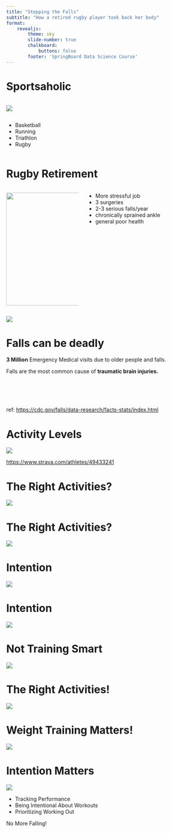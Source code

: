 ```yaml
---
title: "Stopping the Falls"
subtitle: "How a retired rugby player took back her body"
format: 
    revealjs:
        theme: sky
        slide-number: true
        chalkboard: 
            buttons: false
        footer: 'SpringBoard Data Science Course'
---
```


# Sportsaholic

::: {.coloumns}
::: {.column width="60%"}
![](collage.png){fig-align="left"}
:::
::: {.column width="40%"}
* Basketball
* Running
* Triathlon
* Rugby

:::
:::

# Rugby Retirement

::: {.columns}
::: {.column width="40%"}

![](./pictures/injury_collage.png){height="300"}

:::

:::{.column width="60%"}

* More stressful job
* 3 surgeries
* 2-3 serious falls/year
* chronically sprained ankle
* general poor health

:::
:::

![](./pictures/timeline.png)

# Falls can be deadly

**3 Million** Emergency Medical visits due to older people and falls.

Falls are the most common cause of **traumatic brain injuries.**
<br/>
<br/>
<br/>
<br/>
<br/>
<br/>
ref: <https://cdc.gov/falls/data-research/facts-stats/index.html>

# Activity Levels

![](./pictures/total_time_active_per_year.png)


<https://www.strava.com/athletes/49433241>

# The Right Activities?

![](./pictures/total_time_active_per_year_by_activity.png)

# The Right Activities?

![](./pictures/percent_time_spent_per_sport_type_lumped.png)

# Intention

![](./pictures/bike_types.png)

# Intention

![](./pictures/kilojoules_per_time.png)

# Not Training Smart

![](./pictures/ftp.png)

# The Right Activities!

![](./pictures/percent_time_spent_per_sport_type_lumped.png)

# Weight Training Matters!

![](./pictures/scatter_time_by_kj.png)

# Intention Matters

![](./pictures/timeline.png)

* Tracking Performance
* Being Intentional About Workouts
* Prioritizing Working Out 

No More Falling!